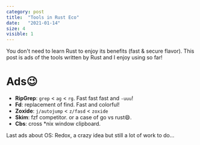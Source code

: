 ```yaml
---
category: post
title:  "Tools in Rust Eco"
date:   "2021-01-14"
size: 4
visible: 1
---
```


You don't need to learn Rust to enjoy its benefits (fast & secure flavor). This post is ads of the tools written by Rust and I enjoy using so far!

# Ads😉
* **RipGrep**: `grep` < `ag` < `rg`. Fast fast fast and `-uuu`!
* **Fd**: replacement of find. Fast and colorful!
* **Zoxide**: `j/autojump` < `z/fasd` < `zoxide`
* **Skim**: fzf competitor. or a case of go vs rust😄.
* **Cbs**: cross *nix window clipboard.


Last ads about OS: Redox, a crazy idea but still a lot of work to do...
